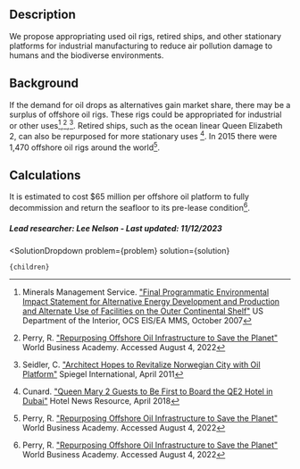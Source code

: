 

## Description
We propose appropriating used oil rigs, retired ships, and other stationary platforms for industrial manufacturing to reduce air pollution damage to humans and the biodiverse environments.

## Background
If the demand for oil drops as alternatives gain market share, there may be a surplus of offshore oil rigs. These rigs could be appropriated for industrial or other uses[^”1”],[^”2”],[^”3”]. Retired ships, such as the ocean linear Queen Elizabeth 2, can also be repurposed for more stationary uses [^”4”].
In 2015 there were 1,470 offshore oil rigs around the world[^”2”].

## Calculations
It is estimated to cost $65 million per offshore oil platform to fully decommission and return the seafloor to its pre-lease condition[^”2”].


##### Lead researcher: Lee Nelson - Last updated: 11/12/2023
[^”1”]: Minerals Management Service. ["Final Programmatic Environmental Impact Statement for Alternative Energy Development and Production and Alternate Use of Facilities on the Outer Continental Shelf"](https://tethys.pnnl.gov/publications/final-programmatic-environmental-impact-statement-alternative-energy-development) US Department of the Interior, OCS EIS/EA MMS, October 2007

[^”2”]: Perry, R. ["Repurposing Offshore Oil Infrastructure to Save the Planet"](https://worldbusiness.org/repurposing-offshore-oil-infrastructure-to-save-the-planet/) World Business Academy. Accessed August 4, 2022

[^”3”]: Seidler, C. ["Architect Hopes to Revitalize Norwegian City with Oil Platform"](https://www.spiegel.de/international/europe/extreme-recycling-architect-hopes-to-revitalize-norwegian-city-with-oil-platform-a-757973.html) Spiegel International, April 2011

[^”4”]: Cunard. ["Queen Mary 2 Guests to Be First to Board the QE2 Hotel in Dubai"](https://www.hotelnewsresource.com/article99382.html) Hotel News Resource, April 2018 


  <SolutionDropdown 
    problem={problem} 
    solution={solution}
  >
    {children}
  </SolutionDropdown>